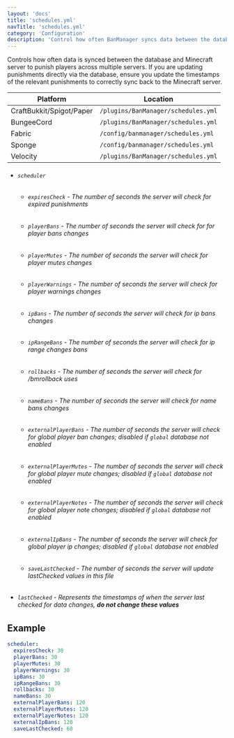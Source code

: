 ```yaml
---
layout: 'docs'
title: 'schedules.yml'
navTitle: 'schedules.yml'
category: 'Configuration'
description: 'Control how often BanManager syncs data between the database and the Minecraft server.'
---
```

Controls how often data is synced between the database and Minecraft server to punish players across multiple servers. If you are updating punishments directly via the database, ensure you update the timestamps of the relevant punishments to correctly sync back to the Minecraft server.

| Platform | Location |
| -------- | -------- |
| CraftBukkit/Spigot/Paper | `/plugins/BanManager/schedules.yml` |
| BungeeCord | `/plugins/BanManager/schedules.yml` |
| Fabric | `/config/banmanager/schedules.yml` |
| Sponge | `/config/banmanager/schedules.yml` |
| Velocity | `/plugins/BanManager/schedules.yml` |

<div className="config-info">

- ###### `scheduler`
  - ###### `expiresCheck` - The number of seconds the server will check for expired punishments
  - ###### `playerBans` - The number of seconds the server will check for for player bans changes
  - ###### `playerMutes` - The number of seconds the server will check for player mutes changes
  - ###### `playerWarnings` - The number of seconds the server will check for player warnings changes
  - ###### `ipBans` - The number of seconds the server will check for ip bans changes
  - ###### `ipRangeBans` - The number of seconds the server will check for ip range changes bans
  - ###### `rollbacks` - The number of seconds the server will check for /bmrollback uses
  - ###### `nameBans` - The number of seconds the server will check for name bans changes
  - ###### `externalPlayerBans` - The number of seconds the server will check for global player ban changes; disabled if `global` database not enabled
  - ###### `externalPlayerMutes` - The number of seconds the server will check for global player mute changes; disabled if `global` database not enabled
  - ###### `externalPlayerNotes` - The number of seconds the server will check for global player note changes; disabled if `global` database not enabled
  - ###### `externalIpBans` - The number of seconds the server will check for global player ip changes; disabled if `global` database not enabled
  - ###### `saveLastChecked` - The number of seconds the server will update lastChecked values in this file
- ###### `lastChecked` - Represents the timestamps of when the server last checked for data changes, **do not change these values**

</div>

## Example
```yml
scheduler:
  expiresCheck: 30
  playerBans: 30
  playerMutes: 30
  playerWarnings: 30
  ipBans: 30
  ipRangeBans: 30
  rollbacks: 30
  nameBans: 30
  externalPlayerBans: 120
  externalPlayerMutes: 120
  externalPlayerNotes: 120
  externalIpBans: 120
  saveLastChecked: 60
```
